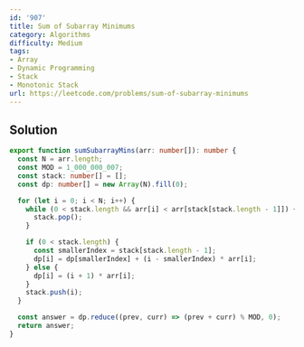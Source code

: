 ```yaml
---
id: '907'
title: Sum of Subarray Minimums
category: Algorithms
difficulty: Medium
tags:
- Array
- Dynamic Programming
- Stack
- Monotonic Stack
url: https://leetcode.com/problems/sum-of-subarray-minimums
---
```


## Solution

```typescript filename="solution.ts" copy
export function sumSubarrayMins(arr: number[]): number {
  const N = arr.length;
  const MOD = 1_000_000_007;
  const stack: number[] = [];
  const dp: number[] = new Array(N).fill(0);

  for (let i = 0; i < N; i++) {
    while (0 < stack.length && arr[i] < arr[stack[stack.length - 1]]) {
      stack.pop();
    }

    if (0 < stack.length) {
      const smallerIndex = stack[stack.length - 1];
      dp[i] = dp[smallerIndex] + (i - smallerIndex) * arr[i];
    } else {
      dp[i] = (i + 1) * arr[i];
    }
    stack.push(i);
  }

  const answer = dp.reduce((prev, curr) => (prev + curr) % MOD, 0);
  return answer;
}
```

